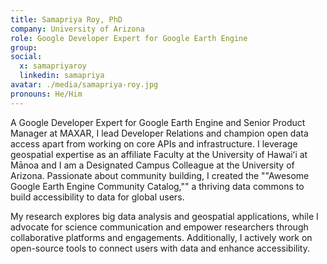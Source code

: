 ```yaml
---
title: Samapriya Roy, PhD
company: University of Arizona
role: Google Developer Expert for Google Earth Engine
group:
social:
  x: samapriyaroy
  linkedin: samapriya
avatar: ./media/samapriya-roy.jpg
pronouns: He/Him
---
```

A Google Developer Expert for Google Earth Engine and Senior Product Manager at MAXAR, I lead Developer Relations and champion open data access apart from working on core APIs and infrastructure. I leverage geospatial expertise as an affiliate Faculty at the University of Hawaiʻi at Mānoa and I am a Designated Campus Colleague at the University of Arizona. Passionate about community building, I created the ""Awesome Google Earth Engine Community Catalog,"" a thriving data commons to build accessibility to data for global users. 

My research explores big data analysis and geospatial applications, while I advocate for science communication and empower researchers through collaborative platforms
and engagements. Additionally, I actively work on open-source tools to connect users with data and enhance accessibility.